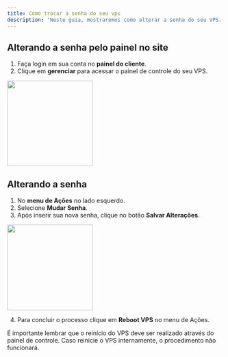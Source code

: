 ```yaml
---
title: Como trocar a senha do seu vps
description: 'Neste guia, mostraremos como alterar a senha do seu VPS.'
---
```


## Alterando a senha pelo painel no site

1. Faça login em sua conta no **painel do cliente**.
2. Clique em **gerenciar** para acessar o painel de controle do seu VPS.

<img height="200" src="/images/painelclientes.png" />

## Alterando a senha

1. No **menu de Ações** no lado esquerdo.
2. Selecione **Mudar Senha**.
3. Após inserir sua nova senha, clique no botão **Salvar Alterações**.

<img height="200" src="/images/trocar-senha-vps/trocarsenha.png" />

4. Para concluir o processo clique em **Reboot VPS** no menu de Ações.

<Warning>É importante lembrar que o reinício do VPS deve ser realizado através do painel de controle. Caso reinicie o VPS internamente, o procedimento não funcionará.</Warning>